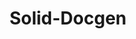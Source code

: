 ---
title: Solid-Docgen
titleTemplate: Generate documentation for you SolidJS components
layout: home

hero:
  text: Generate documentation for your SolidJS components
  actions:
    - text: What is Solid-Docgen?
      link: /guide
    - theme: alt
      text: Quickstart
      link: /guide/getting-started
    - theme: alt
      text: GitHub
      link: https://github.com/kobaltedev/solid-docgen

features:
  - icon: 🚀
    title: Fast
    details: Pretty fast.
  - icon: 🔗
    title: Single source of truth
    details: Don't duplicate your prop docs.
  - icon: 🖌️
    title: Any syntax
    details: Works with TS and JSDocs.
---